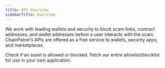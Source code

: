 ```yaml
---
title: API Overview
sidebarTitle: Overview
---
```


We work with leading wallets and security to block scam links, contract addresses, and
wallet addresses before a user interacts with the scam. ChainPatrol's APIs are offered
as a free service to wallets, security apps, and marketplaces.

<Card title="Asset Check" icon="shield-check" href="/external-api/asset-check">
  Check if an asset is allowed or blocked.
</Card>

<Card title="Asset List" icon="list-check" href="/external-api/asset-list">
  Fetch our entire allowlist/blocklist for use in your own application.
</Card>
